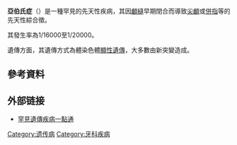 {{distinguish|亞斯伯格症候群}}
{{无来源|time=2022-5-5}}
{{medical}}
{{Infobox disease|
  Name           = Apert syndrome |
  Image          = Patient with Apert syndrome.jpg|
  Caption        = 亞伯氏症患者|
  DiseasesDB     = 33968 |
  ICD10          = {{ICD10|Q|87|0|q|80}}  |
  ICD9           = {{ICD9|755.55}} |
  ICDO           = |
  OMIM           = 101200 |
  MedlinePlus    = 001581 |
  eMedicineSubj  = ped |  eMedicineTopic = 122 |
  MeshID         = D000168 |
}}
'''亞伯氏症'''（{{lang-en|Apert syndrome}}）是一種罕見的先天性疾病，其因[[顱縫|顱縫]]早期閉合而導致[[尖顱|尖顱]]或[[併指|併指]]等的先天性綜合徵。

其發生率為1/16000至1/20000。

遺傳方面，其遺傳方式為體染色體[[顯性遺傳|顯性遺傳]]，大多數由新突變造成。

== 參考資料 ==
{{reflist}}
==外部链接==
*[https://web.archive.org/web/20121027175243/http://www.genes-at-taiwan.com.tw/genehelp/ 罕見遺傳疾病一點通]

{{Cell_surface_receptor_deficiencies}}

[[Category:遗传病|Category:遗传病]]
[[Category:牙科疾病|Category:牙科疾病]]